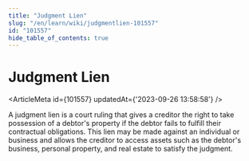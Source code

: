 ```yaml
---
title: "Judgment Lien"
slug: "/en/learn/wiki/judgmentlien-101557"
id: "101557"
hide_table_of_contents: true
---
```



# Judgment Lien

<ArticleMeta id={101557} updatedAt={'2023-09-26 13:58:58'} />
<div className='border-solid border-b border-t-0 my-4 border-[var(--ifm-color-gray-300)]' />

A judgment lien is a court ruling that gives a creditor the right to take possession of a debtor's property if the debtor fails to fulfill their contractual obligations. This lien may be made against an individual or business and allows the creditor to access assets such as the debtor's business, personal property, and real estate to satisfy the judgment.
